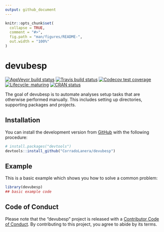 ```yaml
---
output: github_document
---
```


<!-- README.md is generated from README.Rmd. Please edit that file -->

```r
knitr::opts_chunk$set(
  collapse = TRUE,
  comment = "#>",
  fig.path = "man/figures/README-",
  out.width = "100%"
)
```
# devubesp

<!-- badges: start -->
[![AppVeyor build status](https://ci.appveyor.com/api/projects/status/github/CorradoLanera/devubesp?branch=master&svg=true)](https://ci.appveyor.com/project/CorradoLanera/devubesp)
[![Travis build status](https://travis-ci.org/CorradoLanera/devubesp.svg?branch=master)](https://travis-ci.org/CorradoLanera/devubesp)
[![Codecov test coverage](https://codecov.io/gh/CorradoLanera/devubesp/branch/master/graph/badge.svg)](https://codecov.io/gh/CorradoLanera/devubesp?branch=master)
[![Lifecycle: maturing](https://img.shields.io/badge/lifecycle-maturing-blue.svg)](https://www.tidyverse.org/lifecycle/#maturing)
[![CRAN status](https://www.r-pkg.org/badges/version/devubesp)](https://cran.r-project.org/package=devubesp)
<!-- badges: end -->

The goal of devubesp is to automate analyses setup tasks that are
otherwise performed manually. This includes setting up directories,
supporting packages and projects.

## Installation

You can install the development version from
[GitHub](https://github.com/) with the following procedure:

```r
# install.packages("devtools")
devtools::install_github("CorradoLanera/devubesp")
```

## Example

This is a basic example which shows you how to solve a common problem:

```r
library(devubesp)
## basic example code
```


## Code of Conduct
Please note that the "devubesp" project is released with a
[Contributor Code of Conduct](.github/CODE_OF_CONDUCT.md).
By contributing to this project, you agree to abide by its terms.
